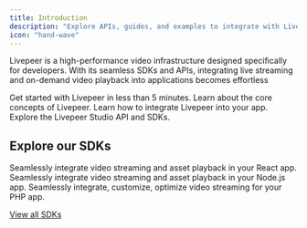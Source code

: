 ```yaml
---
title: Introduction
description: "Explore APIs, guides, and examples to integrate with Livepeer."
icon: "hand-wave"
---
```


Livepeer is a high-performance video infrastructure designed specifically for developers. With its seamless SDKs and APIs, integrating live streaming and on-demand video playback into applications becomes effortless

<CardGroup cols={2}>
  <Card title="Quickstart" href="/developers/quick-start" icon="bolt-lightning">
    Get started with Livepeer in less than 5 minutes.
  </Card>
  <Card title="Core Concepts" href="/developers/core-concepts" icon="file">
    Learn about the core concepts of Livepeer.
  </Card>
  <Card title="Guides" href="/developers/guides/overview" icon="book">
    Learn how to integrate Livepeer into your app.
  </Card>
  <Card
    title="API References"
    href="/api-reference/overview/introduction"
    icon="code"
  >
    Explore the Livepeer Studio API and SDKs.
  </Card>
</CardGroup>

## Explore our SDKs

<CardGroup cols={3}>
  <Card
    title="React / React Native"
    icon="react"
    color="#5ED2F3"
    href="/sdks/livepeer-js"
  >
    Seamlessly integrate video streaming and asset playback in your React app.
  </Card>
  <Card title="Ruby" icon="gem" color="#ac0d01" href="/sdks/ruby">
    Seamlessly integrate video streaming and asset playback in your Node.js app.
  </Card>
  <Card title="Python" icon="python" color="#F7D044" href="/sdks/python">
    Seamlessly integrate, customize, optimize video streaming for your PHP app.
  </Card>
</CardGroup>

[View all SDKs](/sdks/introduction)
